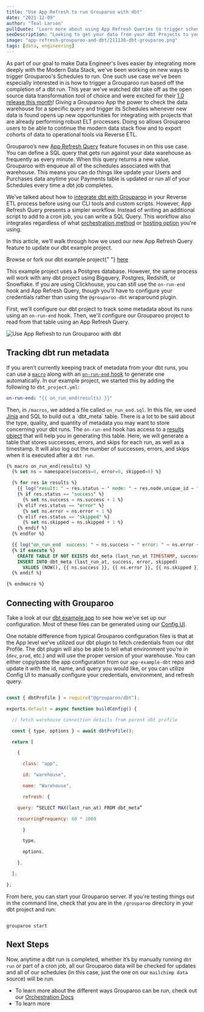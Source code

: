 ```yaml
---
title: "Use App Refresh to run Grouparoo with dbt"
date: "2021-12-09"
author: "Teal Larson"
pullQuote: "Learn more about using App Refresh Queries to trigger schedules and learn how to integrate this feature with a dbt project."
seoDescription: "Looking to get your data from your dbt Projects to your Destinations? The Grouparoo experts will walk you through how to get started. ✓ Start a free trial now!"
image: "app-refresh-grouparoo-and-dbt/211130-dbt-grouparoo.png"
tags: [data, engineering]
---
```


As part of our goal to make Data Engineer's lives easier by integrating more deeply with the Modern Data Stack, we've been working on new ways to trigger Grouparoo's Schedules to run. One such use case we've been especially interested in is how to trigger a Grouparoo run based off the completion of a dbt run. This year we've watched dbt take off as the open source data transformation tool of choice and were excited for their [1.0 release this month](https://blog.getdbt.com/dbt-core-v1-is-here/)! Giving a Grouparoo App the power to check the data warehouse for a specific query and trigger its Schedules whenever new data is found opens up new opportunities for integrating with projects that are already performing robust ELT processes. Doing so allows Grouparoo users to be able to continue the modern data stack flow and to export cohorts of data to operational tools via Reverse ETL.

Grouparoo’s new [App Refresh Query](/docs/getting-started/product-concepts#app-refresh-query) feature focuses in on this use case. You can define a SQL query that gets run against your data warehouse as frequently as every minute. When this query returns a new value, Grouparoo with enqueue all of the schedules associated with that warehouse. This means you can do things like update your Users and Purchases data anytime your Payments table is updated or run all of your Schedules every time a dbt job completes.

We’ve talked about how to [integrate dbt with Grouparoo](/blog/dbt-and-grouparoo) in your Reverse ETL process before using our CLI tools and custom scripts. However, App Refresh Query presents a simpler workflow. Instead of writing an additional script to add to a cron job, you can write a SQL Query. This workflow also integrates regardless of what [orchestration method](/docs/running/orchestration) or [hosting option](/pricing) you're using.

In this article, we’ll walk through how we used our new App Refresh Query feature to update our dbt example project.

<Alert variant="primary">
  Browse or fork our dbt example project{" "}
  <a href="https://github.com/grouparoo/app-example-dbt">here</a>
</Alert>

This example project uses a Postgres database. However, the same process will work with any dbt project using Bigquery, Postgres, Redshift, or Snowflake. If you are using Clickhouse, you can still use the `on-run-end` hook and App Refresh Query, though you’ll have to configure your credentials rather than using the `@grouparoo-dbt` wraparound plugin.

First, we'll configure our dbt project to track some metadata about its runs using an `on-run-end` hook. Then, we'll configure our Grouparoo project to read from that table using an App Refresh Query.

<Image
  alt="Use App Refresh to run Grouparoo with dbt"
  src="app-refresh-grouparoo-and-dbt/211130-dbt-grouparoo.png"
  width={500}
  height={263}
  centered
/>

## Tracking dbt run metadata

If you aren’t currently keeping track of metadata from your dbt runs, you can use a [`macro`](https://docs.getdbt.com/docs/building-a-dbt-project/jinja-macros) along with an [`on-run-end` hook](https://docs.getdbt.com/reference/project-configs/on-run-start-on-run-end) to generate one automatically. In our example project, we started this by adding the following to `dbt_project.yml`:

```yml
on-run-end: "{{ on_run_end(results) }}"
```

Then, in `/macros`, we added a file called `on_run_end.sql`. In this file, we used [Jinja](<[https://jinja.palletsprojects.com/en/3.0.x/](https://jinja.palletsprojects.com/en/3.0.x/)>) and SQL to build out a `dbt_meta` table. There is a lot to be said about the type, quality, and quantity of metadata you may want to store concerning your dbt runs. The `on-run-end` hook has access to a [results object](https://docs.getdbt.com/reference/artifacts/run-results-json) that will help you in generating this table. Here, we will generate a table that stores successes, errors, and skips for each run, as well as a timestamp. It will also log out the number of successes, errors, and skips when it is executed after a `dbt run`.

```sql
{% macro on_run_end(results) %}
  {% set ns = namespace(success=0, error=0, skipped=0) %}

  {% for res in results %}
    {{ log("result: " ~ res.status ~ " node: " ~ res.node.unique_id ~ " message: " ~ res.message, info=True) }}
    {% if res.status == "success" %}
      {% set ns.success = ns.success + 1 %}
    {% elif res.status == "error" %}
      {% set ns.error = ns.error + 1 %}
    {% elif res.status == "skipped" %}
      {% set ns.skipped = ns.skipped + 1 %}
    {% endif %}
  {% endfor %}

  {{ log("on_run_end  success: " ~ ns.success ~ " error: " ~ ns.error ~ " skipped: " ~ ns.skipped, info=True) }}
  {% if execute %}
    CREATE TABLE IF NOT EXISTS dbt_meta (last_run_at TIMESTAMP, success INT, error INT, skipped INT);
    INSERT INTO dbt_meta (last_run_at, success, error, skipped)
      VALUES (NOW(), {{ ns.success }}, {{ ns.error }}, {{ ns.skipped }});
  {% endif %}

{% endmacro %}

```

## Connecting with Grouparoo

Take a look at our [dbt example app](https://github.com/grouparoo/app-example-dbt) to see how we’ve set up our configuration. Most of these files can be generated using our [Config UI](/docs/config).

One notable difference from typical Grouparoo configuration files is that at the App level we’ve utilized our dbt plugin to fetch credentials from our dbt Profile. The dbt plugin will also be able to tell what environment you’re in (`dev`, `prod`, etc.) and will use the proper version of your warehouse. You can either copy/paste the app configuration from our `app-example-dbt` repo and update it with the id, name, and query you would like, or you can utilize Config UI to manually configure your credentials, environment, and refresh query.

```js

const { dbtProfile } = require("@grouparoo/dbt");

exports.default = async function buildConfig() {

  // fetch warehouse connection details from parent dbt profile

  const { type, options } = await dbtProfile();

  return [

    {

      class: "app",

      id: "warehouse",

      name: "Warehouse",

      refresh: {

	query: “SELECT MAX(last_run_at) FROM dbt_meta”

	recurringFrequency: 60 * 1000

      }

      type,

      options,

    },

  ];

};

```

From here, you can start your Grouparoo server. If you're testing things out in the command line, check that you are in the `/grouparoo` directory in your dbt project and run:

```

grouparoo start

```

## Next Steps

Now, anytime a dbt run is completed, whether it’s by manually running `dbt run` or part of a cron job, all our Grouparoo data will be checked for updates and all of our schedules (in this case, just the one on our `mailchimp data` source) will be run.

- To learn more about the different ways Grouparoo can be run, check out our [Orchestration Docs](<[https://www.grouparoo.com/docs/running/orchestration](https://www.grouparoo.com/docs/running/orchestration)>)
- To learn more
